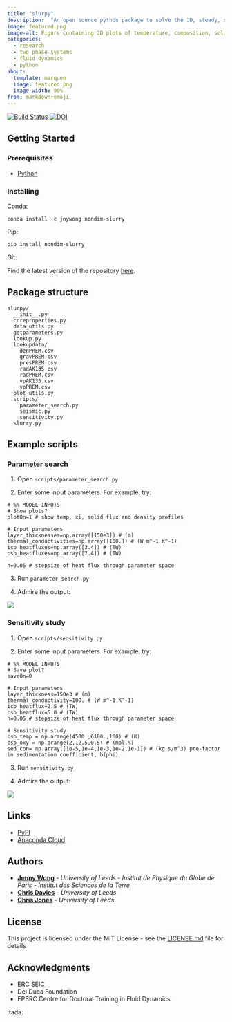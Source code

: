 ```yaml
---
title: "slurpy"
description:  "An open source python package to solve the 1D, steady, spherical slurry system outlined in [Wong et al. (2021)](https://www.sciencedirect.com/science/article/am/pii/S0012821X21000509) (see also [Wong et al. 2018](https://academic.oup.com/gji/article-pdf/214/3/2236/36134435/ggy245.pdf))."
image: featured.png
image-alt: Figure containing 2D plots of temperature, composition, solid flux and density as a function of depth.
categories:
  - research
  - two phase systems
  - fluid dynamics
  - python
about:
  template: marquee
  image: featured.png
  image-width: 90%
from: markdown+emoji
---
```


[![Build Status](https://travis-ci.org/jnywong/nondim-slurry.svg?branch=master)](https://travis-ci.org/jnywong/nondim-slurry)
[![DOI](https://zenodo.org/badge/DOI/10.5281/zenodo.4446750.svg)](https://doi.org/10.5281/zenodo.4446750)

## Getting Started

### Prerequisites
- [Python](https://www.python.org/)

### Installing
Conda:
```
conda install -c jnywong nondim-slurry
```

Pip:
```
pip install nondim-slurry
```

Git:

Find the latest version of the repository [here](https://github.com/jnywong/nondim-slurry).

## Package structure
```
slurpy/
  __init__.py
  coreproperties.py
  data_utils.py
  getparameters.py
  lookup.py
  lookupdata/
    denPREM.csv
    gravPREM.csv
    presPREM.csv
    radAK135.csv
    radPREM.csv
    vpAK135.csv
    vpPREM.csv
  plot_utils.py
  scripts/
    parameter_search.py
    seismic.py
    sensitivity.py
  slurry.py
```

## Example scripts

### Parameter search

1. Open `scripts/parameter_search.py`

2. Enter some input parameters. For example, try:

```
# %% MODEL INPUTS
# Show plots?
plotOn=1 # show temp, xi, solid flux and density profiles

# Input parameters
layer_thicknesses=np.array([150e3]) # (m)
thermal_conductivities=np.array([100.]) # (W m^-1 K^-1)
icb_heatfluxes=np.array([3.4]) # (TW)
csb_heatfluxes=np.array([7.4]) # (TW)

h=0.05 # stepsize of heat flux through parameter space
```

3. Run `parameter_search.py`

4. Admire the output:

![](https://github.com/jnywong/nondim-slurry/blob/master/docs/simple_output.png?raw=true)

### Sensitivity study

1. Open `scripts/sensitivity.py`

2. Enter some input parameters. For example, try:

```
# %% MODEL INPUTS
# Save plot?
saveOn=0

# Input parameters
layer_thickness=150e3 # (m)
thermal_conductivity=100. # (W m^-1 K^-1)
icb_heatflux=2.5 # (TW)
csb_heatflux=5.0 # (TW)
h=0.05 # stepsize of heat flux through parameter space

# Sensitivity study
csb_temp = np.arange(4500.,6100.,100) # (K)
csb_oxy = np.arange(2,12.5,0.5) # (mol.%)
sed_con= np.array([1e-5,1e-4,1e-3,1e-2,1e-1]) # (kg s/m^3) pre-factor in sedimentation coefficient, b(phi)
```

3. Run `sensitivity.py`

4. Admire the output:

![](https://github.com/jnywong/nondim-slurry/blob/master/docs/sensitivity_example.png?raw=true)

## Links
* [PyPI](https://pypi.org/project/nondim-slurry/)
* [Anaconda Cloud](https://anaconda.org/jnywong/nondim-slurry)

## Authors

* [**Jenny Wong**](https://jnywong.github.io/) - *University of Leeds - Institut de Physique du Globe de Paris - Institut des Sciences de la Terre*
* [**Chris Davies**](https://environment.leeds.ac.uk/see/staff/1225/dr-chris-davies) - *University of Leeds*
* [**Chris Jones**](https://eps.leeds.ac.uk/maths/staff/4042/professor-christopher-jones-) - *University of Leeds*

## License

This project is licensed under the MIT License - see the [LICENSE.md](https://github.com/jnywong/nondim-slurry/blob/master/LICENSE.md) file for details

## Acknowledgments

* ERC SEIC
* Del Duca Foundation
* EPSRC Centre for Doctoral Training in Fluid Dynamics

:tada:
